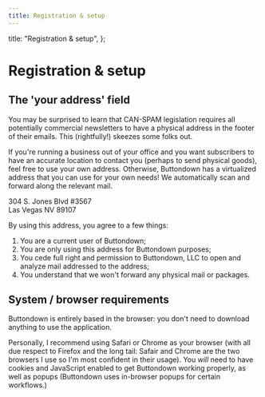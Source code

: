 ```yaml
---
title: Registration & setup
---
```



  title: "Registration & setup",
};

# Registration & setup

## The 'your address' field

You may be surprised to learn that CAN-SPAM legislation requires all potentially commercial newsletters to have a physical address in the footer of their emails. This (rightfully!) skeezes some folks out.

If you're running a business out of your office and you want subscribers to have an accurate location to contact you (perhaps to send physical goods), feel free to use your own address. Otherwise, Buttondown has a virtualized address that you can use for your own needs! We automatically scan and forward along the relevant mail.

<div className="bg-gray-300 text-lg px-4 py-4 font-bold rounded-lg">
  304 S. Jones Blvd #3567
  <br />
  Las Vegas NV 89107
</div>

By using this address, you agree to a few things:

1. You are a current user of Buttondown;
2. You are only using this address for Buttondown purposes;
3. You cede full right and permission to Buttondown, LLC to open and analyze mail addressed to the address;
4. You understand that we won't forward any physical mail or packages.

## System / browser requirements

Buttondown is entirely based in the browser: you don't need to download anything to use the application.

Personally, I recommend using Safari or Chrome as your browser (with all due respect to Firefox and the long tail: Safair and Chrome are the two browsers I use so I'm most confident in their usage). You _will_ need to have cookies and JavaScript enabled to get Buttondown working properly, as well as popups (Buttondown uses in-browser popups for certain workflows.)
